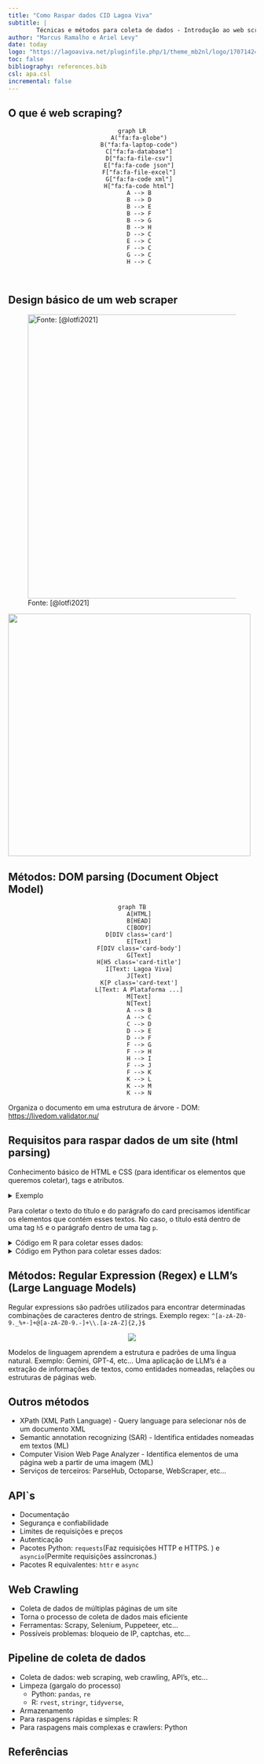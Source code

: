 ```yaml
---
title: "Como Raspar dados CID Lagoa Viva"
subtitle: |
        Técnicas e métodos para coleta de dados - Introdução ao web scraping
author: "Marcus Ramalho e Ariel Levy"
date: today
logo: "https://lagoaviva.net/pluginfile.php/1/theme_mb2nl/logo/1707142444/logo-lagoa-viva-v3.png"
toc: false
bibliography: references.bib
csl: apa.csl
incremental: false
---
```


## O que é web scraping?

<center>
```mermaid

graph LR
    A("fa:fa-globe")
    B("fa:fa-laptop-code")
    C["fa:fa-database"]
    D["fa:fa-file-csv"]
    E["fa:fa-code json"]
    F["fa:fa-file-excel"]
    G["fa:fa-code xml"]
    H["fa:fa-code html"]
    A --> B
    B --> D
    B --> E
    B --> F
    B --> G
    B --> H
    D --> C
    E --> C
    F --> C
    G --> C
    H --> C



```

</center>


## Design básico de um web scraper

![Fonte: [@lotfi2021]](images/paste-1.png){fig-align="center" width="578"}

![](images/paste-2.png){fig-align="center" width="493"}

## Métodos: DOM parsing (Document Object Model)

<center>

```mermaid
graph TB
    A[HTML]
    B[HEAD]
    C[BODY]
    D[DIV class='card']
    E[Text]
    F[DIV class='card-body']
    G[Text]
    H[H5 class='card-title']
    I[Text: Lagoa Viva]
    J[Text]
    K[P class='card-text']
    L[Text: A Plataforma ...]
    M[Text]
    N[Text]
    A --> B
    A --> C
    C --> D
    D --> E
    D --> F
    F --> G
    F --> H
    H --> I
    F --> J
    F --> K
    K --> L
    K --> M
    K --> N
```

</center>

Organiza o documento em uma estrutura de árvore - DOM: <https://livedom.validator.nu/>


## Requisitos para raspar dados de um site (html parsing)

Conhecimento básico de HTML e CSS (para identificar os elementos que queremos coletar), tags e atributos.



<details>

<summary>Exemplo</summary>

```.html
<div class="card">
    <div class="card-body">
        <h5 class="card-title">Lagoa Viva</h5>
        <p class="card-text">A Plataforma Educacional Lagoa Viva possui uma grande inovação para a população de Maricá: o sistema de avaliação e identificação de perfis comportamentais. Vamos entender como isso funciona?</p>
    </div>
</div>
```

</details>

Para coletar o texto do título e do parágrafo do card precisamos identificar os elementos que contém esses textos. No caso, o título está dentro de uma tag `h5` e o parágrafo dentro de uma tag `p`.

<details>

<summary>Código em R para coletar esses dados:</summary>

```r
#| eval: false
#| echo: true
#| code-line-numbers: "1|2|3|4|5|6|7|8|9|10|11"
library(rvest)
html <- "html do card"
webpage <- read_html(html)
title <- webpage %>%
    html_node("h5.card-title") %>%
    html_text(trim = TRUE)
text <- webpage %>%
    html_node("p.card-text") %>%
    html_text(trim = TRUE)

```

</details>

<details>

<summary>Código em Python para coletar esses dados:</summary>

```.python
from bs4 import BeautifulSoup
html = "html do card"
soup = BeautifulSoup(html, 'html.parser')
title = soup.find('h5', class_='card-title').text
text = soup.find('p', class_='card-text').text

```

</details>



## Métodos: Regular Expression (Regex) e LLM's (Large Language Models)

Regular expressions são padrões utilizados para encontrar determinadas combinações de caracteres dentro de strings. Exemplo regex: `^[a-zA-Z0-9._%+-]+@[a-zA-Z0-9.-]+\\.[a-zA-Z]{2,}$`

<center>

![](images/paste-6.png)

</center>

Modelos de linguagem aprendem a estrutura e padrões de uma língua natural. Exemplo: Gemini, GPT-4, etc... Uma aplicação de LLM's é a extração de informações de textos, como entidades nomeadas, relações ou estruturas de páginas web. 

## Outros métodos

- XPath (XML Path Language) - Query language para selecionar nós de um documento XML
- Semantic annotation recognizing (SAR) - Identifica entidades nomeadas em textos (ML)
- Computer Vision Web Page Analyzer - Identifica elementos de uma página web a partir de uma imagem (ML)
- Serviços de terceiros: ParseHub, Octoparse, WebScraper, etc...

## API`s

- Documentação
- Segurança e confiabilidade
- Limites de requisições e preços
- Autenticação
- Pacotes Python: `requests`(Faz requisições HTTP e HTTPS. ) e `asyncio`(Permite requisições assíncronas.)
- Pacotes R equivalentes: `httr` e `async`


## Web Crawling

- Coleta de dados de múltiplas páginas de um site
- Torna o processo de coleta de dados mais eficiente 
- Ferramentas: Scrapy, Selenium, Puppeteer, etc...
- Possíveis problemas: bloqueio de IP, captchas, etc...

## Pipeline de coleta de dados

- Coleta de dados: web scraping, web crawling, API's, etc...
- Limpeza (gargalo do processo) 
  - Python: `pandas`, `re`
  - R: `rvest`, `stringr`, `tidyverse`, 
- Armazenamento
- Para raspagens rápidas e simples: R 
- Para raspagens mais complexas e crawlers: Python


## Referências